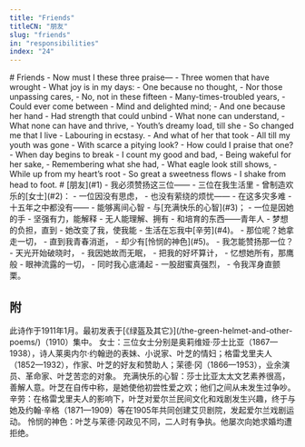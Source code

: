 ```yaml
---
title: "Friends"
titleCN: "朋友"
slug: "friends"
in: "responsibilities"
index: "24"
---
```


<PoemContent>

<PoemSection>
# Friends
- Now must I these three praise—
- Three women that have wrought
- What joy is in my days:
- One because no thought,
- Nor those unpassing cares,
- No, not in these fifteen
- Many-times-troubled years,
- Could ever come between
- Mind and delighted mind;
- And one because her hand
- Had strength that could unbind
- What none can understand,
- What none can have and thrive,
- Youth’s dreamy load, till she
- So changed me that I live
- Labouring in ecstasy.
- And what of her that took
- All till my youth was gone
- With scarce a pitying look?
- How could I praise that one?
- When day begins to break
- I count my good and bad,
- Being wakeful for her sake,
- Remembering what she had,
- What eagle look still shows,
- While up from my heart’s root
- So great a sweetness flows
- I shake from head to foot.

</PoemSection>

<PoemSection>
# [朋友](#1)
- 我必须赞扬这三位——
- 三位在我生活里
- 曾制造欢乐的[女士](#2)：
- 一位因没有思虑，
- 也没有萦绕的烦忧——
- 在这多灾多难
- 十五年之中都没有——
- 能够离间心智
- 与[充满快乐的心智](#3)；
- 一位是因她的手
- 坚强有力，能解释
- 无人能理解、拥有
- 和培育的东西——青年人
- 梦想的负担，直到
- 她改变了我，使我能
- 生活在忘我中[辛劳](#4)。
- 那位呢？她拿走一切，
- 直到我青春消逝，
- 却少有[怜悯的神色](#5)。
- 我怎能赞扬那一位？
- 天光开始破晓时，
- 我因她故而无眠，
- 把我的好坏算计，
- 忆想她所有，那鹰般
- 眼神流露的一切，
- 同时我心底涌起
- 一股甜蜜真强烈，
- 令我浑身直颤栗。

</PoemSection>

</PoemContent>

<PoemTranslator translator="傅浩"/>

## 附

<PoemAppendix source="叶芝诗集（增订本） 2018 ——">
<PoemFootnote index={1}>
此诗作于1911年1月。最初发表于[《绿盔及其它》](/the-green-helmet-and-other-poems/)（1910）集中。
</PoemFootnote>
<PoemFootnote index={2}>
女士：三位女士分别是奥莉维娅·莎士比亚（1867—1938），诗人莱奥内尔·约翰逊的表妹、小说家、叶芝的情妇；格雷戈里夫人（1852—1932），作家、叶芝的好友和赞助人；茉德·冈（1866—1953），业余演员、革命家、叶芝苦恋的对象。
</PoemFootnote>
<PoemFootnote index={3}>
充满快乐的心智：莎士比亚太太文艺素养很高，善解人意。叶芝在自传中称，是她使他初尝性爱之欢；他们之间从未发生过争吵。
</PoemFootnote>
<PoemFootnote index={4}>
辛劳：在格雷戈里夫人的影响下，叶芝对爱尔兰民间文化和戏剧发生兴趣，终于与她及约翰·辛格（1871—1909）等在1905年共同创建艾贝剧院，发起爱尔兰戏剧运动。
</PoemFootnote>
<PoemFootnote index={5}>
怜悯的神色：叶芝与茉德·冈政见不同，二人时有争执。他屡次向她求婚均遭拒绝。
</PoemFootnote>
</PoemAppendix>
